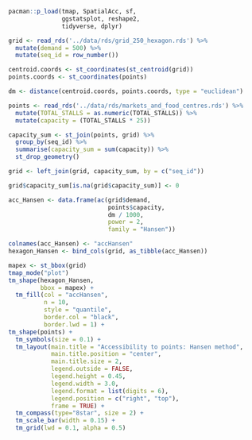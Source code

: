 ```r
pacman::p_load(tmap, SpatialAcc, sf, 
               ggstatsplot, reshape2,
               tidyverse, dplyr)
```

```r
grid <- read_rds('../data/rds/grid_250_hexagon.rds') %>%
  mutate(demand = 500) %>%
  mutate(seq_id = row_number())

centroid.coords <- st_coordinates(st_centroid(grid))
points.coords <- st_coordinates(points)

dm <- distance(centroid.coords, points.coords, type = "euclidean")

points <- read_rds('../data/rds/markets_and_food_centres.rds') %>% 
  mutate(TOTAL_STALLS = as.numeric(TOTAL_STALLS)) %>%
  mutate(capacity = (TOTAL_STALLS * 25))
```

```r
capacity_sum <- st_join(points, grid) %>%
  group_by(seq_id) %>%
  summarise(capacity_sum = sum(capacity)) %>%
  st_drop_geometry()

grid <- left_join(grid, capacity_sum, by = c("seq_id"))

grid$capacity_sum[is.na(grid$capacity_sum)] <- 0
```

```r
acc_Hansen <- data.frame(ac(grid$demand,
                            points$capacity,
                            dm / 1000, 
                            power = 2, 
                            family = "Hansen"))

colnames(acc_Hansen) <- "accHansen"
hexagon_Hansen <- bind_cols(grid, as_tibble(acc_Hansen))
```

```r
mapex <- st_bbox(grid)
tmap_mode("plot")
tm_shape(hexagon_Hansen,
         bbox = mapex) + 
  tm_fill(col = "accHansen",
          n = 10,
          style = "quantile",
          border.col = "black",
          border.lwd = 1) +
tm_shape(points) +
  tm_symbols(size = 0.1) +
  tm_layout(main.title = "Accessibility to points: Hansen method",
            main.title.position = "center",
            main.title.size = 2,
            legend.outside = FALSE,
            legend.height = 0.45, 
            legend.width = 3.0,
            legend.format = list(digits = 6),
            legend.position = c("right", "top"),
            frame = TRUE) +
  tm_compass(type="8star", size = 2) +
  tm_scale_bar(width = 0.15) +
  tm_grid(lwd = 0.1, alpha = 0.5)
```
